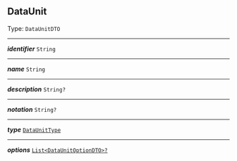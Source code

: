 


## DataUnit

Type: `DataUnitDTO`

---

***identifier*** `String`

---

***name*** `String`

---

***description*** `String?`

---

***notation*** `String?`

---

***type*** [`DataUnitType`](#dataunittype)

---

***options*** [`List<DataUnitOptionDTO>?`](#dsl-dataunitoption)
